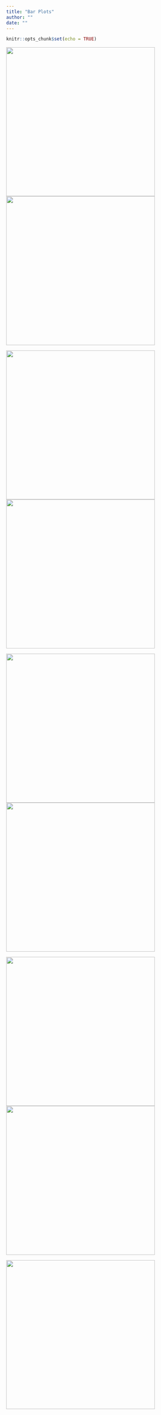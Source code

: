 ```yaml
---
title: "Bar Plots"
author: ""
date: ""
---
```


```r
knitr::opts_chunk$set(echo = TRUE)

```

[<img src="./figure/BarPlots/BarPlotsMultipleVariables-1.png" width="400"/>](./BarPlotsMultipleVariables.html) [<img src="./figure/BarPlots/BarPlotsTwoVariables-1.png" width="400"/>](./BarPlotsTwoVariables.html)

[<img src="./figure/BarPlots/HorizontalBarPlot-1.png" width="400"/>](./HorizontalBarPlot.html) [<img src="./figure/BarPlots/BarPlotsCombineTwoAxes-1.png" width="400"/>](./BarPlotsCombineTwoAxes.html)

[<img src="./figure/BarPlots/HorizontalBarMultipleVars-1.png" width="400"/>](./HorizontalBarMultipleVars.html) [<img src="./figure/BarPlots/HorizontalBetterbar-1.png" width="400"/>](./HorizontalBetterbar.html)

[<img src="./figure/BarPlots/HorizontalGroupSE-1.png" width="400"/>](./HorizontalGroupSE.html) [<img src="./figure/BarPlots/StackBarGraphs-1.png" width="400"/>](./StackBarGraphs.html)

[<img src="./figure/BarPlots/HorizontalBarOrderGroup-1.png" width="400"/>](./HorizontalBarOrderGroup.html)




